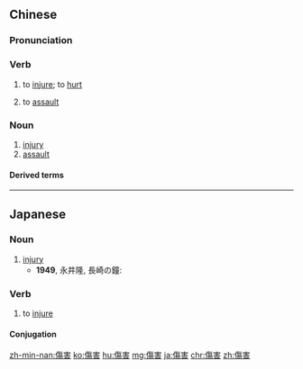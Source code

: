 {{also|伤害}}
==Chinese==
{{zh-forms|s=伤害}}

===Pronunciation===
{{zh-pron
|m=shānghài
|c=soeng1 hoi6
|h=pfs=sông-hoi
|mn=qz,tw,xm:siong-hāi/zz:siang-hāi
|cat=v,n
}}

===Verb===
{{zh-verb}}

# to [[injure]]; to [[hurt]]
#: {{zh-x|傷害 感情|to '''hurt''' someone's feelings}}
# to [[assault]]

===Noun===
{{zh-noun}}

# [[injury]]
# [[assault]]

====Derived terms====
{{zh-der|重複使力傷害|人身傷害}}

----

==Japanese==
{{ja-kanjitab|しょう|がい|yomi=on}}

===Noun===
{{ja-noun|しょうがい}}

# [[injury]]
#* '''1949''', 永井隆, 長崎の鐘:
#*: {{ja-usex|'''傷害'''の原因は原子爆弾に直接よるものと、その爆発の現象に伴う間接のものとがある。|'''しょうがい''' の げんいん は げんし ばくだん に ちょくせつ よる もの と、 その ばくはつ の げんしょう に ともなう かんせつ の もの と が ある。|Injuries were caused by direct exposure to the nuclear blast as well as indirectly from contact with the resulting phenomena.}}

===Verb===
{{ja-verb-suru|しょうがい}}

# to [[injure]]

====Conjugation====
{{ja-suru|しょうがい}}

[[zh-min-nan:傷害]]
[[ko:傷害]]
[[hu:傷害]]
[[mg:傷害]]
[[ja:傷害]]
[[chr:傷害]]
[[zh:傷害]]